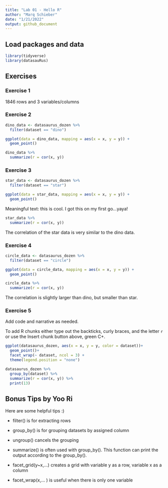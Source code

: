 ```yaml
---
title: "Lab 01 - Hello R"
author: "Marq Schieber"
date: "1/21/2022"
output: github_document
---
```


## Load packages and data

```r
library(tidyverse) 
library(datasauRus)
```

## Exercises

### Exercise 1

1846 rows and 3 variables/columns

### Exercise 2

```r
dino_data <- datasaurus_dozen %>%
  filter(dataset == "dino")

ggplot(data = dino_data, mapping = aes(x = x, y = y)) +
  geom_point()
```

```r
dino_data %>%
  summarize(r = cor(x, y))
```

### Exercise 3

```r
star_data <- datasaurus_dozen %>%
  filter(dataset == "star")

ggplot(data = star_data, mapping = aes(x = x, y = y)) +
  geom_point()
```

Meaningful text: this is cool. I got this on my first go...yaya!

```r
star_data %>%
  summarize(r = cor(x, y))
```

The correlation of the star data is very similar to the dino data.

### Exercise 4

```r
circle_data <- datasaurus_dozen %>%
  filter(dataset == "circle")

ggplot(data = circle_data, mapping = aes(x = x, y = y)) +
  geom_point()
```

```r
circle_data %>%
  summarize(r = cor(x, y))
```

The correlation is slightly larger than dino, but smaller than star. 

### Exercise 5

Add code and narrative as needed.

To add R chunks either type out the backticks, curly braces, and the letter `r` or use the Insert chunk button above, green C+.

```r
ggplot(datasaurus_dozen, aes(x = x, y = y, color = dataset))+
  geom_point()+
  facet_wrap(~ dataset, ncol = 3) +
  theme(legend.position = "none")
```

```r
datasaurus_dozen %>%
  group_by(dataset) %>%
  summarize(r = cor(x, y)) %>%
  print(13)
```  


## Bonus Tips by Yoo Ri

Here are some helpful tips :) 

* filter() is for extracting rows

* group_by() is for grouping datasets by assigned column 
* ungroup() cancels the grouping 

* summarize()  is often used with group_by(). This function can print the output according to the group_by().

* facet_grid(y~x,...) creates a grid with variable y as a row, variable x as a column  
* facet_wrap(x,... ) is useful when there is only one variable
